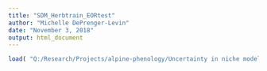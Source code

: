 ```yaml
---
title: "SDM_Herbtrain_EORtest"
author: "Michelle DePrenger-Levin"
date: "November 3, 2018"
output: html_document
---
```


```r
load( "Q:/Research/Projects/alpine-phenology/Uncertainty in niche modeling/Data/pca_eorandherb_SAE.Rda" )

```


```r


```


